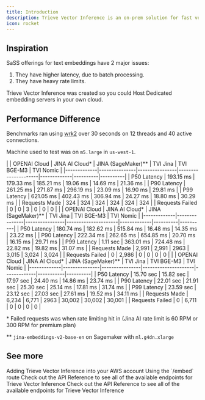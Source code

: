 ```yaml
---
title: Introduction
description: Trieve Vector Inference is an on-prem solution for fast vector inference
icon: rocket
---
```


## Inspiration

SaSS offerings for text embeddings have 2 major issues:
1) They have higher latency, due to batch processing.
2) They have heavy rate limits.

Trieve Vector Inference was created so you could Host Dedicated embedding servers in your own cloud.

## Performance Difference

Benchmarks ran using [wrk2](https://github.com/giltene/wrk2) over 30 seconds on 12 threads and 40 active connections.

Machine used to test was on `m5.large` in `us-west-1`.

<Tabs>

<Tab title="10 requests / sec">
|             | OPENAI Cloud  | JINA AI Cloud* | JINA (SageMaker)**  | TVI Jina  | TVI BGE-M3   | TVI Nomic    | 
|-------------|---------------|----------------|---------------------|-------------|----------|----------|
| P50 Latency | 193.15 ms     | 179.33 ms      | 185.21 ms           | <span class="text-primary"> 19.06 ms</span>    | <span class="text-primary"> 14.69 ms</span> | <span class="text-primary"> 21.36 ms</span> |
| P90 Latency | 261.25 ms     | 271.87 ms      | 296.19 ms           | <span class="text-primary"> 23.09 ms</span>    | <span class="text-primary"> 16.90 ms</span> | <span class="text-primary"> 29.81 ms</span> |
| P99 Latency | 621.05 ms     | 402.43 ms      | 306.94 ms           | <span class="text-primary"> 24.27 ms</span>    | <span class="text-primary"> 18.80 ms</span> | <span class="text-primary"> 30.29 ms</span> |
| Requests Made  | 324        | 324            | 324                 | <span class="text-primary"> 324</span>         | <span class="text-primary"> 324</span>      | <span class="text-primary"> 324 </span>     |
| Requests Failed | 0         | 0              | 3                   | <span class="text-primary"> 0 </span>        | <span class="text-primary"> 0</span>      | <span class="text-primary"> 0 </span>     |
</Tab>

<Tab title="100 requests / sec">
|             | OPENAI Cloud  | JINA AI Cloud* | JINA (SageMaker)**  | TVI Jina  | TVI BGE-M3   | TVI Nomic    | 
|-------------|---------------|----------------|---------------------|-------------|----------|----------|
| P50 Latency | 180.74 ms     | 182.62 ms      | 515.84 ms           | <span class="text-primary"> 16.48 ms</span>    | <span class="text-primary"> 14.35 ms</span> | <span class="text-primary"> 23.22 ms</span> |
| P90 Latency | 222.34 ms     | 262.65 ms      | 654.85 ms           | <span class="text-primary"> 20.70 ms</span>    | <span class="text-primary"> 16.15 ms</span> | <span class="text-primary"> 29.71 ms</span> |
| P99 Latency | 1.11 sec      | 363.01 ms      | 724.48 ms           | <span class="text-primary"> 22.82 ms</span>    | <span class="text-primary"> 19.82 ms</span> | <span class="text-primary"> 31.07 ms</span> |
| Requests Made  | 2,991      | 2,991          | 2963                | <span class="text-primary"> 3,015</span>        | <span class="text-primary"> 3,024</span>     | <span class="text-primary"> 3,024</span>     |
| Requests Failed | 0         | 2,986          | 0                   | <span class="text-primary">0</span>          | <span class="text-primary"> 0</span>        | <span class="text-primary"> 0 </span>       |
</Tab>

<Tab title="1000 requests / sec">
|             | OPENAI Cloud  | JINA AI Cloud* | JINA (SageMaker)** | TVI Jina | TVI BGE-M3    | TVI Nomic    | 
|-------------|---------------|----------------|---------------------|-------------|-----------|----------|
| P50 Latency | 15.70 sec     | 15.82 sec      | 17.97 sec           | <span class="text-primary">24.40 ms</span>    | <span class="text-primary"> 14.86 ms</span>  | <span class="text-primary"> 23.74 ms</span>  |
| P90 Latency | 22.01 sec     | 21.91 sec      | 25.30 sec           | <span class="text-primary"> 25.14 ms</span>    | <span class="text-primary"> 17.81 ms</span>  | <span class="text-primary"> 31.74 ms</span> |
| P99 Latency | 23.59 sec     | 23.12 sec      | 27.03 sec           | <span class="text-primary"> 27.61 ms</span>    | <span class="text-primary"> 19.52 ms</span>  | <span class="text-primary"> 34.11 ms</span> |
| Requests Made  | 6,234      | 6,771          | 2963                | <span class="text-primary"> 30,002</span>       | <span class="text-primary"> 30,002</span>     | <span class="text-primary"> 30,001</span> |
| Requests Failed | 0         | 6,711          | 0                   | <span class="text-primary"> 0</span>           | <span class="text-primary"> 0 </span>        | <span class="text-primary"> 0</span>        |
</Tab>

</Tabs>

\* Failed requests was when rate limiting hit in (Jina AI rate limit is 60 RPM or 300 RPM for premium plan)

\** `jina-embeddings-v2-base-en` on Sagemaker with `ml.g4dn.xlarge`

## See more

<CardGroup>
  <Card title="AWS On-Prem Installation" icon="aws" href="/vector-inference/aws-installation">
    Adding Trieve Vector Inference into your AWS account
  </Card>

  <Card title="Creating Embeddings" icon="vector-circle" href="/vector-inference/embed">
    Using the `/embed` route
  </Card>

  <Card title="Custom Embedding Models" icon="brackets-curly" href="/vector-inference/dense">
    Check out the API Reference to see all of the available endpoints for Trieve Vector Inference
  </Card>

  <Card title="Splade V2" icon="magnifying-glass" href="/vector-inference/splade">
    Check out the API Reference to see all of the available endpoints for Trieve Vector Inference
  </Card>
</CardGroup>
